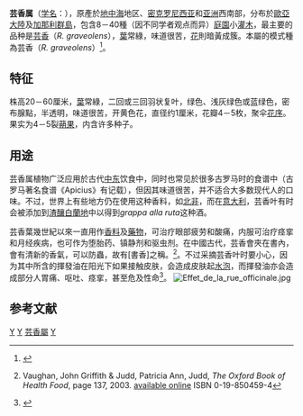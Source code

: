 {{Automatic taxobox
| taxon = Ruta
| authority = 
| image = Ruta graveolens3.jpg
| image_caption = [[芸香|芸香]]（''Ruta graveolens''）
| subdivision_ranks = 種
| subdivision = 8－40种，包括以下：<br />
[[埃及芸香|埃及芸香]] ''Ruta angustifolia''<br />
[[敘利亞芸香|敘利亞芸香]] ''Ruta chalepensis''<br />
[[科西嘉芸香|科西嘉芸香]] ''Ruta corsica''<br />
[[芸香|芸香]] ''Ruta graveolens''<br />
[[山芸香|山芸香]] ''Ruta montana''
}}
'''芸香属'''（[[学名|学名]]：''{{lang|la|Ruta}}''），原產於[[地中海|地中海]]地区、[[密克罗尼西亚|密克罗尼西亚]]和[[亚洲|亚洲]]西南部，分布於[[歐亞大陸|歐亞大陸]]及[[加那利群島|加那利群島]]，包含8－40種（因不同学者观点而异）[[庭園|庭園]]小[[灌木|灌木]]，最主要的品种是[[芸香|芸香]]（''R. graveolens''），[[葉|葉]]常綠，味道很苦，[[花|花]]則暗黃成簇。本屬的模式種為芸香（''R. graveolens''）<ref>{{cite encyclopedia|encyclopedia=《中國植物志》|title=Ruta graveolens L.|volume=第43(2)卷|pages=第88頁|url=http://frps.eflora.cn/frps/Ruta|access-date=2017-05-21|archive-date=2018-08-20|archive-url=https://web.archive.org/web/20180820143247/http://frps.eflora.cn/frps/Ruta|dead-url=no}}</ref>。
== 特征 ==
株高20－60厘米，[[葉|葉]]常綠，二回或三回羽状复叶，绿色、浅灰绿色或蓝绿色，密布腺點，半透明，味道很苦，开黄色花，直径约1厘米，花瓣4－5枚，聚伞[[花序|花序]]。果实为4－5裂[[蒴果|蒴果]]，内含许多种子。

== 用途 ==
芸香属植物广泛应用於古代[[中东|中东]]饮食中，同时也常见於很多古罗马时的食谱中（古罗马著名食谱《Apicius》有记载），但因其味道很苦，并不适合大多数现代人的口味。不过，世界上有些地方仍在使用这种香料，如[[北非|北非]]，而在[[意大利|意大利]]，芸香叶有时会被添加到[[渣釀白蘭地|渣釀白蘭地]]中以得到''grappa alla ruta''这种酒。

芸香葉幾世紀以來一直用作[[香料|香料]]及[[藥物|藥物]]，可治疗眼部疲劳和酸痛，内服可治疗痉挛和月经疾病，也可作为堕胎药、镇静剂和驱虫剂。在中國古代，芸香會夾在書內，會有清新的香氣，可以防蟲，故有[書香]之稱。<ref name="oxford">{{en}}Vaughan, John Griffith & Judd, Patricia Ann, Judd, ''The Oxford Book of Health Food'', page 137, 2003. [http://books.google.com/books?pg=PA137&lpg=PA137&sig=jyXko0OXVkIJI8bw95j3SaAMV0k&id=mMl9vwVDxigC&ots=xEccjmk4qw#PPA137,M1 available online] {{Wayback|url=http://books.google.com/books?pg=PA137&lpg=PA137&sig=jyXko0OXVkIJI8bw95j3SaAMV0k&id=mMl9vwVDxigC&ots=xEccjmk4qw#PPA137,M1 |date=20130510011009 }} ISBN 0-19-850459-4</ref>。不过采摘芸香叶时要小心，因为其中所含的揮發油在阳光下如果接触皮肤，会造成皮肤起[[水泡|水泡]]，而揮發油亦会造成部分人胃痛、呕吐、痉挛，甚至危及性命<ref name="pmid17303046">{{cite journal
|author=Eickhorst K, DeLeo V, Csaposs J
|title=Rue the herb: Ruta graveolens--associated phytophototoxicity
|journal=Dermatitis
|volume=18
|issue=1
|pages=52–5
|year=2007
|pmid=17303046
|doi=10.2310/6620.2007.06033
|language=en
}}</ref>。
[[File:Effet_de_la_rue_officinale.jpg|left]]

== 参考文献 ==
<div class="references-small">
{{reflist}}
</div>

{{Taxonbar}}
[[Category:香草|Y]]
[[Category:藥用植物|Y]]
[[Category:芸香屬|]]
[[Category:芸香科|Y]]
